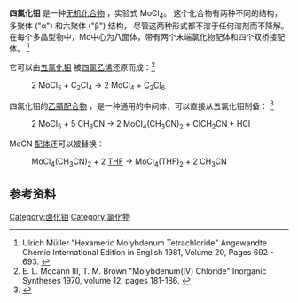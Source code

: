 {{chembox
| Verifiedfields = changed
| Watchedfields = changed
| verifiedrevid = 428784276
| Name =
| ImageFile = MoCl4.png
| ImageName = Molybdenum tetrachloride
| IUPACName = Molybdenum tetrachloride
| OtherNames = Molybdenum(IV) chloride
|Section1={{Chembox Identifiers
| CASNo_Ref = {{cascite|correct|CAS}}
| CASNo = 13320-71-3
| UNII_Ref = {{fdacite|correct|FDA}}
| UNII = 6417YBA168
| PubChem = 83340
|  ChemSpiderID_Ref = {{chemspidercite|changed|chemspider}}
| ChemSpiderID = 75200
|  SMILES = Cl[Mo](Cl)(Cl)Cl
|  InChI = 1/4ClH.Mo/h4*1H;/q;;;;+4/p-4/rCl4Mo/c1-5(2,3)4
|  InChIKey = OYMJNIHGVDEDFX-DFQGPNMMAB
|  StdInChI_Ref = {{stdinchicite|changed|chemspider}}
| StdInChI = 1S/4ClH.Mo/h4*1H;/q;;;;+4/p-4
|  StdInChIKey_Ref = {{stdinchicite|changed|chemspider}}
| StdInChIKey = OYMJNIHGVDEDFX-UHFFFAOYSA-J

  }}
|Section2={{Chembox Properties
| Formula = Cl<sub>4</sub>Mo
| MolarMass = 237.752 g/mol
| Appearance = 黑色固体
| Density = 
| Solubility = 分解
| MeltingPtC = 552
| BoilingPt = 
| pKb =
  }}
|Section3={{Chembox Structure
| Coordination = 
| CrystalStruct = 
| Dipole =
  }}
|Section7={{Chembox Hazards
| ExternalSDS =
| EUClass = 
| RPhrases = 
| SPhrases = 
| NFPA-H = 3
| NFPA-F = 0
| NFPA-R = 1
| NFPA-S = 
| FlashPt = 不可燃
  }}
|Section8={{Chembox Related
| OtherCpds = [[二氯化钼|二氯化钼]]<br/>[[三氯化钼|三氯化钼]]<br/>[[五氯化钼|五氯化钼]]
  }}
}}
'''四氯化钼''' 是一种[[无机化合物|无机化合物]] ，实验式 MoCl<sub>4</sub>。  这个化合物有两种不同的结构，多聚体 ("α") 和六聚体 ("β") 结构， 尽管这两种形式都不溶于任何溶剂而不降解。  在每个多晶型物中，Mo中心为八面体，带有两个末端氯化物配体和四个双桥接配体。 <ref>Ulrich Müller "Hexameric Molybdenum Tetrachloride" Angewandte Chemie International Edition in English 1981, Volume 20, Pages 692 - 693. {{DOI| 10.1002/anie.198106921}}</ref>

它可以由[[五氯化钼|五氯化钼]] 被[[四氯乙烯|四氯乙烯]]还原而成：<ref>E. L. Mccann III, T. M. Brown "Molybdenum(IV) Chloride" Inorganic Syntheses 1970, volume 12, pages 181-186. {{DOI|10.1002/9780470132432.ch31}}</ref>
: 2 MoCl<sub>5</sub>  +  C<sub>2</sub>Cl<sub>4</sub>   →  2 MoCl<sub>4</sub>  +  [[六氯乙烷|C<sub>2</sub>Cl<sub>6</sub>]]

四氯化钼的[[腈配合物|乙腈配合物]] ，是一种通用的中间体，可以直接从五氯化钼制备： <ref>{{cite journal |doi=10.1002/9781118744994.ch18|title=Dimolybdenum and Ditungsten Hexa(Alkoxides)|journal=Inorganic Syntheses|volume=36|year=2014|last1=Broderick|first1=Erin M.|last2=Browne|first2=Samuel C.|last3=Johnson|first3=Marc J. A.|pages=95–102}}</ref>
: 2 MoCl<sub>5</sub>  +  5 CH<sub>3</sub>CN   →  2 MoCl<sub>4</sub>(CH<sub>3</sub>CN)<sub>2</sub>  +  ClCH<sub>2</sub>CN  +  HCl

MeCN [[配体|配体]]还可以被替换：
: MoCl<sub>4</sub>(CH<sub>3</sub>CN)<sub>2</sub>  +  2 [[THF|THF]]   →  MoCl<sub>4</sub>(THF)<sub>2</sub>  +  2 CH<sub>3</sub>CN

==参考资料==
<references/>


{{钼化合物}}
{{氯化物}}

[[Category:卤化钼|Category:卤化钼]]
[[Category:氯化物|Category:氯化物]]